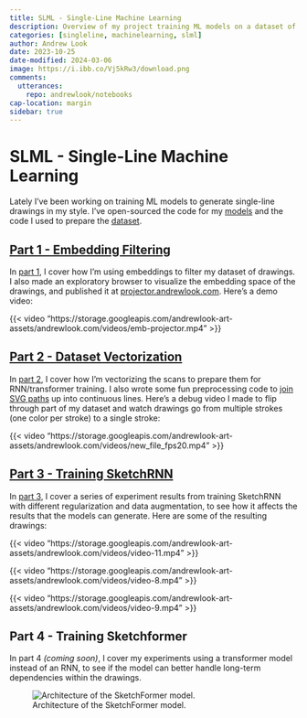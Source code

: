 ```yaml
---
title: SLML - Single-Line Machine Learning
description: Overview of my project training ML models on a dataset of single-line drawings.
categories: [singleline, machinelearning, slml]
author: Andrew Look
date: 2023-10-25
date-modified: 2024-03-06
image: https://i.ibb.co/Vj5kRw3/download.png
comments:
  utterances:
    repo: andrewlook/notebooks
cap-location: margin
sidebar: true
---
```


# SLML - Single-Line Machine Learning

Lately I've been working on training ML models to generate single-line drawings in my style. I've open-sourced the code for my [models](https://github.com/andrewlook/singleline_models) and the code I used to prepare the [dataset](https://github.com/andrewlook/singleline_dataset).

## [Part 1 - Embedding Filtering](/blog/posts/slml_part1.qmd)

In [part 1](/blog/posts/slml_part1.qmd), I cover how I'm using embeddings to filter my dataset of drawings. I also made an exploratory browser to visualize the embedding space of the drawings, and published it at [projector.andrewlook.com](https://projector.andrewlook.com). Here's a demo video:

:::{.column-body-outset}
{{< video "https://storage.googleapis.com/andrewlook-art-assets/andrewlook.com/videos/emb-projector.mp4" >}}
:::

## [Part 2 - Dataset Vectorization](/blog/posts/slml_part2.qmd)

In [part 2](/blog/posts/slml_part2.qmd), I cover how I'm vectorizing the scans to prepare them for RNN/transformer training. I also wrote some fun preprocessing code to [join SVG paths](https://singleline-dataset.andrewlook.com/strokes.html) up into continuous lines. Here's a debug video I made to flip through part of my dataset and watch drawings go from multiple strokes (one color per stroke) to a single stroke:

:::{.column-body-outset}
{{< video "https://storage.googleapis.com/andrewlook-art-assets/andrewlook.com/videos/new_file_fps20.mp4" >}}
:::

## [Part 3 - Training SketchRNN](/blog/posts/slml_part3.qmd)

In [part 3](/blog/posts/slml_part3.qmd), I cover a series of experiment results from training SketchRNN with different regularization and data augmentation, to see how it affects the results that the models can generate. Here are some of the resulting drawings:

:::{.column-body-outset layout-ncol=3}
{{< video "https://storage.googleapis.com/andrewlook-art-assets/andrewlook.com/videos/video-11.mp4" >}}

{{< video "https://storage.googleapis.com/andrewlook-art-assets/andrewlook.com/videos/video-8.mp4" >}}

{{< video "https://storage.googleapis.com/andrewlook-art-assets/andrewlook.com/videos/video-9.mp4" >}}
:::

## Part 4 - Training Sketchformer

In part 4 _(coming soon)_, I cover my experiments using a transformer model instead of an RNN, to see if the model can better handle long-term dependencies within the drawings.

:::{.column-body-outset cap-location=bottom}
![Architecture of the SketchFormer model.](https://i.ibb.co/rx1nbmt/sketchformer-architecture.png)
:::
